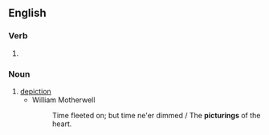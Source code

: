 ==English==

===Verb===
{{head|en|present participle}}

# {{present participle of|picture|lang=en|nocat=1}}

===Noun===
{{en-noun}}

# [[depiction]]
#* William Motherwell
#*: Time fleeted on; but time ne'er dimmed / The '''picturings''' of the heart.